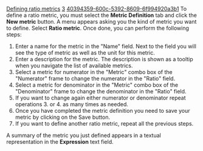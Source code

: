 [[Property:title|Defining ratio metrics]]
[[Property:weight|3]]
[[Property:uuid|40394359-600c-5392-8609-6f994920a3b1]]
To define a ratio metric, you must select the '''Metric Definition''' tab and click the '''New metric''' button. A menu appears asking you the kind of metric you want to define. Select '''Ratio metric'''. Once done, you can perform the following steps:
# Enter a name for the metric in the "Name" field. Next to the field you will see the type of metric as well as the unit for this metric.
# Enter a description for the metric. The description is shown as a tooltip when you navigate the list of available metrics.
# Select a metric for numerator in the "Metric" combo box of the "Numerator" frame to change the numerator in the "Ratio" field. 
# Select a metric for denominator in the "Metric" combo box of the "Denominator" frame to change the denominator in the "Ratio" field. 
# If you want to change again either numerator or denominator repeat operations 3. or 4. as many times as needed.
# Once you have completed the metric definition you need to save your metric by clicking on the Save button.
# If you want to define another ratio metric, repeat all the previous steps.

A summary of the metric you just defined appears in a textual representation in the '''Expression''' text field.

{{seealso| '''See Also''' <br/>
[[Managing new metrics: Introduction|Managing metrics]]  <br/>
}}




